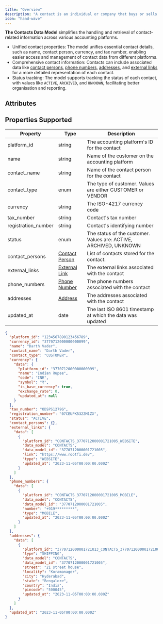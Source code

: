 ```yaml
---
title: "Overview"
description: "A contact is an individual or company that buys or sells goods or services from a business. Commonly referred  to a customer on a corresponding invoice or a vendor for a bill"
icon: "hand-wave"
---
```


**The Contacts Data Model** simplifies the handling and retrieval of contact-related information across various accounting platforms.

- Unified contact properties: The model unifies essential contact details, such as name, contact person, currency, and tax number, enabling easier access and management of contact data from different platforms.
- Comprehensive contact information: Contacts can include associated data like [contact persons](/docs/contact-person), [phone numbers](/docs/phone-number), [addresses](/docs/address), and [external links](/docs/external-link) for a more detailed representation of each contact.
- Status tracking: The model supports tracking the status of each contact, with values like `ACTIVE`, `ARCHIVED`, and `UNKNOWN`, facilitating better organisation and reporting.

## Attributes

<Snippet file="contact_snippet.mdx" />

## Properties Supported

| Property            | Type                                   | Description                                                       |
| ------------------- | -------------------------------------- | ----------------------------------------------------------------- |
| platform_id         | string                                 | The accounting platform's ID for the contact                      |
| name                | string                                 | Name of the customer on the accounting platform                   |
| contact_name        | string                                 | Name of the contact person for the contact                        |
| contact_type        | enum                                   | The type of customer. Values are either CUSTOMER or VENDOR        |
| currency            | string                                 | The ISO-4217 currency code                                        |
| tax_number          | string                                 | Contact's tax number                                              |
| registration_number | string                                 | Contact's identifying number                                      |
| status              | enum                                   | The status of the customer. Values are: ACTIVE, ARCHIVED, UNKNOWN |
| contact_persons     | [Contact Person](/docs/contact-person) | List of contacts stored for the contact.                          |
| external_links      | [External Link](/docs/external-link)   | The external links associated with the contact                    |
| phone_numbers       | [Phone Number](/docs/phone-number)     | The phone numbers associated with the contact                     |
| addresses           | [Address](/docs/address)               | The addresses associated with the contact                         |
| updated_at          | date                                   | The last ISO 8601 timestamp at which the data was updated         |

<ResponseExample name="The Bank Transaction Object" >

```json The Contact Response Object
{
  "platform_id": "1234567890123456789",
  "currency_id": "3770712000000000099",
  "name": "Darth Vader",
  "contact_name": "Darth Vader",
  "contact_type": "CUSTOMER",
  "currency": {
    "data": {
      "platform_id": "3770712000000000099",
      "name": "Indian Rupee",
      "code": "INR",
      "symbol": "₹",
      "is_base_currency": true,
      "exchange_rate": 0,
      "updated_at": null
    }
  },
  "tax_number": "ODSPS1279G",
  "registration_number": "07CEUPK5322M1ZX",
  "status": "ACTIVE",
  "contact_persons": {},
  "external_links": {
    "data": [
      {
        "platform_id": "CONTACTS_3770712000001721005_WEBSITE",
        "data_model": "CONTACTS",
        "data_model_id": "3770712000001721005",
        "link": "https://www.rootfi.dev",
        "type": "WEBSITE",
        "updated_at": "2023-11-05T00:00:00.000Z"
      }
    ]
  },
  "phone_numbers": {
    "data": [
      {
        "platform_id": "CONTACTS_3770712000001721005_MOBILE",
        "data_model": "CONTACTS",
        "data_model_id": "3770712000001721005",
        "number": "+919*********",
        "type": "MOBILE",
        "updated_at": "2023-11-05T00:00:00.000Z"
      }
    ]
  },
  "addresses": {
    "data": [
      {
        "platform_id": "3770712000001721013_CONTACTS_3770712000001721005_SHIPPING",
        "type": "SHIPPING",
        "data_model": "CONTACTS",
        "data_model_id": "3770712000001721005",
        "street": "21 street house",
        "locality": "Koramanager",
        "city": "Hyderabad",
        "state": "Bengalore",
        "country": "India",
        "pincode": "500045",
        "updated_at": "2023-11-05T00:00:00.000Z"
      }
    ]
  },
  "updated_at": "2023-11-05T00:00:00.000Z"
}
```

</ResponseExample>
